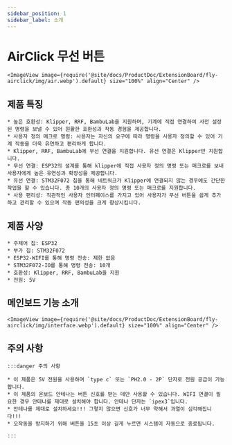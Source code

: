 ```yaml
---
sidebar_position: 1
sidebar_label: 소개
---
```




# AirClick 무선 버튼
    <ImageView image={require('@site/docs/ProductDoc/ExtensionBoard/fly-airclick/img/air.webp').default} size="100%" align="Center" />



## 제품 특징

    * 높은 호환성: Klipper, RRF, BambuLab을 지원하며, 기계에 직접 연결하여 사전 설정된 명령을 보낼 수 있어 원활한 호환성과 작동 경험을 제공합니다.
    * 사용자 정의 매크로 명령: 사용자는 자신의 요구에 따라 명령을 사용자 정의할 수 있어 기계 작동을 더욱 유연하고 편리하게 합니다.
    * Klipper, RRF, BambuLab에 무선 연결을 지원합니다. 유선 연결은 Klipper만 지원합니다.
    * 무선 연결: ESP32의 설계를 통해 klipper에 직접 사용자 정의 명령 또는 매크로를 보내 사용자에게 높은 유연성과 확장성을 제공합니다.
    * 유선 연결: STM32F072 칩을 통해 네트워크가 Klipper에 연결되지 않는 경우에도 간단한 작업을 할 수 있습니다. 총 10개의 사용자 정의 명령 또는 매크로를 지원합니다.
    * 사용 편리성: 직관적인 사용자 인터페이스를 가지고 있어 사용자가 무선 버튼을 쉽게 추가하고 관리할 수 있으며 작동 편의성을 크게 향상시킵니다.

## 제품 사양

    * 주제어 칩: ESP32
    * 부가 칩: STM32F072
    * ESP32-WIFI를 통해 명령 전송: 제한 없음
    * STM32F072-IO를 통해 명령 전송: 10개
    * 호환성: Klipper, RRF, BambuLab을 지원
    * 전원: 5V

## 메인보드 기능 소개
    <ImageView image={require('@site/docs/ProductDoc/ExtensionBoard/fly-airclick/img/interface.webp').default} size="100%" align="Center" />

## 주의 사항

    :::danger 주의 사항

    * 이 제품은 5V 전원을 사용하며 `type c` 또는 `PH2.0 - 2P` 단자로 전원 공급이 가능합니다.
    * 이 제품의 온보드 안테나는 버튼 신호를 받는 데만 사용할 수 있습니다. WIFI 연결이 필요한 경우 안테나를 제대로 설치해야 합니다. 안테나 단자는 `ipex3`입니다.
    * 안테나를 제대로 설치하세요!!! 그렇지 않으면 신호가 너무 약해서 과열이 심각해집니다!!!
    * 오작동을 방지하기 위해 버튼을 15초 이상 길게 누르면 시스템이 자동으로 종료됩니다.

    ::: 
